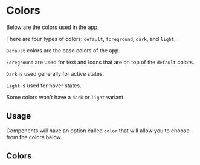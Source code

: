 
<Meta title="Concepts/Colors" />

# Colors
Below are the colors used in the app.

There are four types of colors: `default`, `foreground`, `dark`, and `light`.

`Default` colors are the base colors of the app.

`Foreground` are used for text and icons that are on top of the `default` colors.

`Dark` is used generally for active states.

`Light` is used for hover states.

Some colors won't have a `dark` or `light` variant.

## Usage
Components will have an option called `color` that will allow you to choose from the colors below.

## Colors
<ColorSwatchTable />

